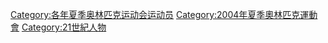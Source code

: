 {{Commons category|2004 Summer Olympics sportspeople}}
{{parent category}}

[[Category:各年夏季奥林匹克运动会运动员|Category:各年夏季奥林匹克运动会运动员]]
[[Category:2004年夏季奧林匹克運動會|Category:2004年夏季奧林匹克運動會]]
[[Category:21世紀人物|Category:21世紀人物]]